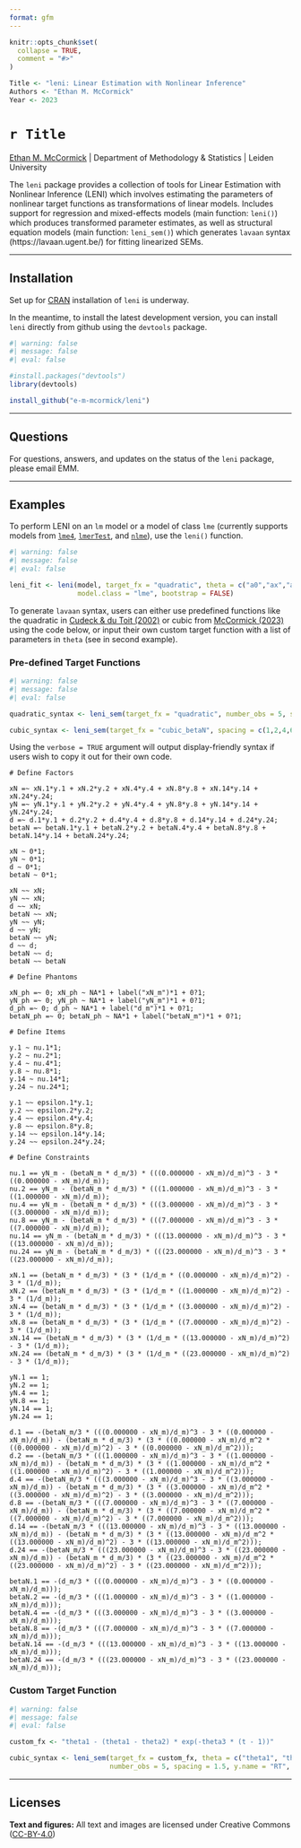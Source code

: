 ```yaml
---
format: gfm
---
```


<!-- README.md is generated from README.qmd. Please edit that file -->

```r
knitr::opts_chunk$set(
  collapse = TRUE,
  comment = "#>"
)

Title <- "leni: Linear Estimation with Nonlinear Inference"
Authors <- "Ethan M. McCormick"
Year <- 2023
```

# `r Title`
[Ethan M. McCormick](https://e-m-mccormick.github.io/) \| Department of Methodology \& Statistics \| Leiden University

The `leni` package provides a collection of tools for Linear Estimation with Nonlinear Inference (LENI) which involves
	estimating the parameters of nonlinear target functions as transformations of linear models. 
	Includes support for regression and mixed-effects models (main function: `leni()`) which produces 
	transformed parameter estimates, as well as structural equation models (main function: `leni_sem()`) 
	which generates `lavaan` syntax (https://lavaan.ugent.be/) for fitting linearized SEMs.

---

## Installation

Set up for [CRAN](https://CRAN.R-project.org/) installation of `leni` is underway.

In the meantime, to install the latest development version, you can install `leni` directly from github using the `devtools` package.

```r
#| warning: false
#| message: false
#| eval: false

#install.packages("devtools")
library(devtools)

install_github("e-m-mcormick/leni")
```

---

## Questions

For questions, answers, and updates on the status of the `leni` package, please email EMM.

---

## Examples

To perform LENI on an `lm` model or a model of class `lme` (currently supports models from [`lme4`](https://cran.r-project.org/web/packages/lme4/index.html), [`lmerTest`](https://cran.r-project.org/web/packages/lmerTest/index.html), and [`nlme`](https://cran.r-project.org/web/packages/nlme/index.html)), use the `leni()` function.

```r
#| warning: false
#| message: false
#| eval: false

leni_fit <- leni(model, target_fx = "quadratic", theta = c("a0","ax","ay"),
                 model.class = "lme", bootstrap = FALSE)
```

To generate `lavaan` syntax, users can either use predefined functions like the quadratic in [Cudeck & du Toit (2002)]() or cubic from [McCormick (2023)]() using the code below, or input their own custom target function with a list of parameters in `theta` (see in second example).

### Pre-defined Target Functions

```r
#| warning: false
#| message: false
#| eval: false

quadratic_syntax <- leni_sem(target_fx = "quadratic", number_obs = 5, spacing = 2)

cubic_syntax <- leni_sem(target_fx = "cubic_betaN", spacing = c(1,2,4,6,10))
```

Using the `verbose = TRUE` argument will output display-friendly syntax if users wish to copy it out for their own code.

```
# Define Factors

xN =~ xN.1*y.1 + xN.2*y.2 + xN.4*y.4 + xN.8*y.8 + xN.14*y.14 + xN.24*y.24;
yN =~ yN.1*y.1 + yN.2*y.2 + yN.4*y.4 + yN.8*y.8 + yN.14*y.14 + yN.24*y.24;
d =~ d.1*y.1 + d.2*y.2 + d.4*y.4 + d.8*y.8 + d.14*y.14 + d.24*y.24;
betaN =~ betaN.1*y.1 + betaN.2*y.2 + betaN.4*y.4 + betaN.8*y.8 + betaN.14*y.14 + betaN.24*y.24;

xN ~ 0*1;
yN ~ 0*1;
d ~ 0*1;
betaN ~ 0*1;

xN ~~ xN; 
yN ~~ xN; 
d ~~ xN; 
betaN ~~ xN; 
yN ~~ yN; 
d ~~ yN; 
betaN ~~ yN; 
d ~~ d; 
betaN ~~ d; 
betaN ~~ betaN

# Define Phantoms

xN_ph =~ 0; xN_ph ~ NA*1 + label("xN_m")*1 + 0?1;
yN_ph =~ 0; yN_ph ~ NA*1 + label("yN_m")*1 + 0?1;
d_ph =~ 0; d_ph ~ NA*1 + label("d_m")*1 + 0?1;
betaN_ph =~ 0; betaN_ph ~ NA*1 + label("betaN_m")*1 + 0?1;

# Define Items

y.1 ~ nu.1*1;
y.2 ~ nu.2*1;
y.4 ~ nu.4*1;
y.8 ~ nu.8*1;
y.14 ~ nu.14*1;
y.24 ~ nu.24*1;

y.1 ~~ epsilon.1*y.1;
y.2 ~~ epsilon.2*y.2;
y.4 ~~ epsilon.4*y.4;
y.8 ~~ epsilon.8*y.8;
y.14 ~~ epsilon.14*y.14;
y.24 ~~ epsilon.24*y.24;

# Define Constraints

nu.1 == yN_m - (betaN_m * d_m/3) * (((0.000000 - xN_m)/d_m)^3 - 3 * ((0.000000 - xN_m)/d_m));
nu.2 == yN_m - (betaN_m * d_m/3) * (((1.000000 - xN_m)/d_m)^3 - 3 * ((1.000000 - xN_m)/d_m));
nu.4 == yN_m - (betaN_m * d_m/3) * (((3.000000 - xN_m)/d_m)^3 - 3 * ((3.000000 - xN_m)/d_m));
nu.8 == yN_m - (betaN_m * d_m/3) * (((7.000000 - xN_m)/d_m)^3 - 3 * ((7.000000 - xN_m)/d_m));
nu.14 == yN_m - (betaN_m * d_m/3) * (((13.000000 - xN_m)/d_m)^3 - 3 * ((13.000000 - xN_m)/d_m));
nu.24 == yN_m - (betaN_m * d_m/3) * (((23.000000 - xN_m)/d_m)^3 - 3 * ((23.000000 - xN_m)/d_m));

xN.1 == (betaN_m * d_m/3) * (3 * (1/d_m * ((0.000000 - xN_m)/d_m)^2) - 3 * (1/d_m));
xN.2 == (betaN_m * d_m/3) * (3 * (1/d_m * ((1.000000 - xN_m)/d_m)^2) - 3 * (1/d_m));
xN.4 == (betaN_m * d_m/3) * (3 * (1/d_m * ((3.000000 - xN_m)/d_m)^2) - 3 * (1/d_m));
xN.8 == (betaN_m * d_m/3) * (3 * (1/d_m * ((7.000000 - xN_m)/d_m)^2) - 3 * (1/d_m));
xN.14 == (betaN_m * d_m/3) * (3 * (1/d_m * ((13.000000 - xN_m)/d_m)^2) - 3 * (1/d_m));
xN.24 == (betaN_m * d_m/3) * (3 * (1/d_m * ((23.000000 - xN_m)/d_m)^2) - 3 * (1/d_m));

yN.1 == 1;
yN.2 == 1;
yN.4 == 1;
yN.8 == 1;
yN.14 == 1;
yN.24 == 1;

d.1 == -(betaN_m/3 * (((0.000000 - xN_m)/d_m)^3 - 3 * ((0.000000 - xN_m)/d_m)) - (betaN_m * d_m/3) * (3 * ((0.000000 - xN_m)/d_m^2 * ((0.000000 - xN_m)/d_m)^2) - 3 * ((0.000000 - xN_m)/d_m^2)));
d.2 == -(betaN_m/3 * (((1.000000 - xN_m)/d_m)^3 - 3 * ((1.000000 - xN_m)/d_m)) - (betaN_m * d_m/3) * (3 * ((1.000000 - xN_m)/d_m^2 * ((1.000000 - xN_m)/d_m)^2) - 3 * ((1.000000 - xN_m)/d_m^2)));
d.4 == -(betaN_m/3 * (((3.000000 - xN_m)/d_m)^3 - 3 * ((3.000000 - xN_m)/d_m)) - (betaN_m * d_m/3) * (3 * ((3.000000 - xN_m)/d_m^2 * ((3.000000 - xN_m)/d_m)^2) - 3 * ((3.000000 - xN_m)/d_m^2)));
d.8 == -(betaN_m/3 * (((7.000000 - xN_m)/d_m)^3 - 3 * ((7.000000 - xN_m)/d_m)) - (betaN_m * d_m/3) * (3 * ((7.000000 - xN_m)/d_m^2 * ((7.000000 - xN_m)/d_m)^2) - 3 * ((7.000000 - xN_m)/d_m^2)));
d.14 == -(betaN_m/3 * (((13.000000 - xN_m)/d_m)^3 - 3 * ((13.000000 - xN_m)/d_m)) - (betaN_m * d_m/3) * (3 * ((13.000000 - xN_m)/d_m^2 * ((13.000000 - xN_m)/d_m)^2) - 3 * ((13.000000 - xN_m)/d_m^2)));
d.24 == -(betaN_m/3 * (((23.000000 - xN_m)/d_m)^3 - 3 * ((23.000000 - xN_m)/d_m)) - (betaN_m * d_m/3) * (3 * ((23.000000 - xN_m)/d_m^2 * ((23.000000 - xN_m)/d_m)^2) - 3 * ((23.000000 - xN_m)/d_m^2)));

betaN.1 == -(d_m/3 * (((0.000000 - xN_m)/d_m)^3 - 3 * ((0.000000 - xN_m)/d_m)));
betaN.2 == -(d_m/3 * (((1.000000 - xN_m)/d_m)^3 - 3 * ((1.000000 - xN_m)/d_m)));
betaN.4 == -(d_m/3 * (((3.000000 - xN_m)/d_m)^3 - 3 * ((3.000000 - xN_m)/d_m)));
betaN.8 == -(d_m/3 * (((7.000000 - xN_m)/d_m)^3 - 3 * ((7.000000 - xN_m)/d_m)));
betaN.14 == -(d_m/3 * (((13.000000 - xN_m)/d_m)^3 - 3 * ((13.000000 - xN_m)/d_m)));
betaN.24 == -(d_m/3 * (((23.000000 - xN_m)/d_m)^3 - 3 * ((23.000000 - xN_m)/d_m)));
```

### Custom Target Function

```r
#| warning: false
#| message: false
#| eval: false

custom_fx <- "theta1 - (theta1 - theta2) * exp(-theta3 * (t - 1))"

cubic_syntax <- leni_sem(target_fx = custom_fx, theta = c("theta1", "theta2", "theta3"),
                         number_obs = 5, spacing = 1.5, y.name = "RT", time.name = "t")
```

---

## Licenses

**Text and figures:** All text and images are licensed under Creative Commons ([CC-BY-4.0](http://creativecommons.org/licenses/by/4.0/))

<!-- **Code:** All code is licensed under the [MIT License](LICENSE.md). -->
